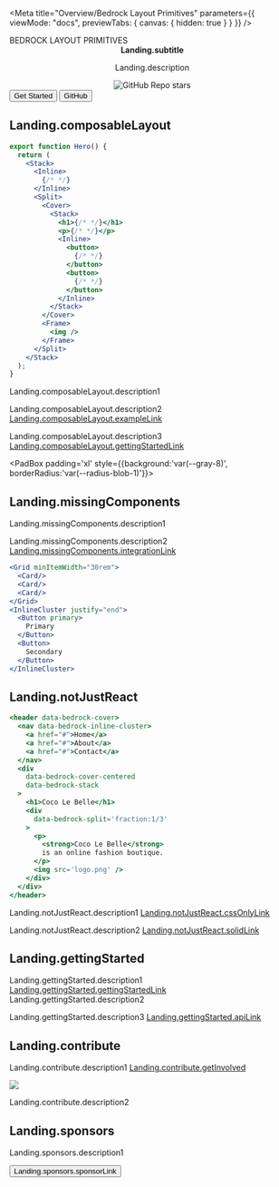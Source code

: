 
<LocaleFab />

<Meta
  title="Overview/Bedrock Layout Primitives"
  parameters={{ viewMode: "docs", previewTabs: { canvas: { hidden: true } } }}
/>

<SwitchToDocs />

<Stack gutter="lg">
<Cover as={Center} maxWidth='90vw' minHeight="40vh">
  <Split gutter="lgXl" fraction='1/3' switchAt="50rem">
     <Center centerChildren maxWidth='90%'>
      <LogoOnly />
    </Center>
    <Stack gutter='lg'>
      <Heading>
        BEDROCK
        <span style={{fontSize:'var(--font-size-fluid-2)', lineHeight: "2rem", letterSpacing: "0.5ch" }}>
          LAYOUT PRIMITIVES
        </span>
      </Heading>
      <Center
        as="p"
        centerText
        style={{ fontSize: "var(--font-size-fluid-1)", color:"white" }}
      >
        <strong><Intl>Landing.subtitle</Intl></strong>
        <p>
         <Intl>Landing.description</Intl>
        </p>
      </Center>
      <Center centerChildren as='a' href='https://github.com/Bedrock-Layouts/Bedrock/stargazers'>
        <img src='https://img.shields.io/github/stars/Bedrock-Layouts/Bedrock?style=social' alt='GitHub Repo stars'/>
      </Center>
      <Inline gutter="lg" justify="center" switchAt='20rem' minItemWidth="fit-content">
        <Button primary as="a" href="/?path=/docs/getting-started-introduction--page">
          <Intl>Get Started</Intl>
        </Button>
        <Button as="a" href="https://github.com/Bedrock-Layouts/Bedrock">
          GitHub
        </Button>
      </Inline>
    </Stack>

  </Split>
</Cover>

<PadBox padding='xl' >

## <Intl>Landing.composableLayout</Intl>

<Split fraction='1/3' gutter='xxl' switchAt="42rem" >
    <Reel style={{flexDirection:'column'}}>

```jsx
export function Hero() {
  return (
    <Stack>
      <Inline>
        {/* */}
      </Inline>
      <Split>
        <Cover>
          <Stack>
            <h1>{/* */}</h1>
            <p>{/* */}</p>
            <Inline>
              <button>
                {/* */}
              </button>
              <button>
                {/* */}
              </button>
            </Inline>
          </Stack>
        </Cover>
        <Frame>
          <img />
        </Frame>
      </Split>
    </Stack>
  );
}

```

  </Reel>
<section>

<p>
  <Intl>Landing.composableLayout.description1</Intl>
</p>

<p>
  <Intl>Landing.composableLayout.description2</Intl>
  <a href="/docs/examples-web-dev--12-span-grid#layout-patterns">
    <Intl>Landing.composableLayout.exampleLink</Intl>
  </a>
</p>

<p>
  <Intl>Landing.composableLayout.description3</Intl>
  <a href="/docs/getting-started-introduction--page">
    <Intl>Landing.composableLayout.gettingStartedLink</Intl>
  </a>
</p>

  </section>
  </Split>
</PadBox>

<PadBox padding='xl' style={{background:'var(--gray-8)', borderRadius:'var(--radius-blob-1)'}}>

## <Intl>Landing.missingComponents</Intl>

<Split gutter='xl' switchAt="40rem">
  <section>

<p>
  <Intl>Landing.missingComponents.description1</Intl>
</p>

<p>
  <Intl>Landing.missingComponents.description2</Intl>
  <a href="/docs/getting-started-spacing--page">
    <Intl>Landing.missingComponents.integrationLink</Intl>
  </a>
</p>

  </section>
  <Reel style={{flexDirection:'column'}}>

```jsx
<Grid minItemWidth="30rem">
  <Card/>
  <Card/>
  <Card/>
</Grid>
<InlineCluster justify="end">
  <Button primary>
    Primary
  </Button>
  <Button>
    Secondary
  </Button>
</InlineCluster>
```

  </Reel>
  </Split>
</PadBox>
<PadBox padding='xl' >

## <Intl>Landing.notJustReact</Intl>

<Split fraction='2/3' gutter='xl' switchAt="43rem">
    <Reel style={{flexDirection:'column'}}>

```jsx
<header data-bedrock-cover>
  <nav data-bedrock-inline-cluster>
    <a href="#">Home</a>
    <a href="#">About</a>
    <a href="#">Contact</a>
  </nav>
  <div
    data-bedrock-cover-centered
    data-bedrock-stack
  >
    <h1>Coco Le Belle</h1>
    <div
      data-bedrock-split='fraction:1/3'
    >
      <p>
        <strong>Coco Le Belle</strong>
        is an online fashion boutique.
      </p>
      <img src='logo.png' />
    </div>
  </div>
</header>

```

  </Reel>
  <section>

<p>
  <Intl>Landing.notJustReact.description1</Intl>
  <a href="/docs/css-only-a-css-only-version--page">
    <Intl>Landing.notJustReact.cssOnlyLink</Intl>
  </a>
</p>

<p>
  <Intl>Landing.notJustReact.description2</Intl>
  <a href="https://solid.bedrock-layout.dev" target="_blank">
    <Intl>Landing.notJustReact.solidLink</Intl>
  </a>
</p>

  </section>
  </Split>
</PadBox>
<PadBox as={Center} maxWidth='90vw' padding='xxl' style={{background:'var(--gray-8)', borderRadius:'var(--radius-blob-4)'}}>

## <Intl>Landing.gettingStarted</Intl>

<p>
  <Intl>Landing.gettingStarted.description1</Intl>
  <a href="/docs/getting-started-introduction--page">
    <Intl>Landing.gettingStarted.gettingStartedLink</Intl>
  </a>
  <Intl>Landing.gettingStarted.description2</Intl>
</p>

<p>
  <Intl>Landing.gettingStarted.description3</Intl>
  <a href="/docs/spacer-components-stack--api">
    <Intl>Landing.gettingStarted.apiLink</Intl>
  </a>
</p>

</PadBox>
<PadBox as={Center} maxWidth='90vw' padding='xxl'>

## <Intl>Landing.contribute</Intl>

<p>
  <Intl>Landing.contribute.description1</Intl>
  <a href="/docs/overview-contributing--page">
    <Intl>Landing.contribute.getInvolved</Intl>
  </a>
</p>

<a href="https://github.com/Bedrock-Layouts/Bedrock/graphs/contributors">
  <img src="https://contrib.rocks/image?repo=Bedrock-Layouts/Bedrock" />
</a>

<p>
  <Intl>Landing.contribute.description2</Intl>
</p>

<InlineCluster gutter="md">
  <a href="https://github.com/ajcwebdev" target="_blank">
    <Avatar
      src="https://avatars.githubusercontent.com/u/12433465?v=4"
      alt="Anthony Campolo ajcwebdev"
    />
  </a>
  <a href="https://github.com/httpete" target="_blank">
    <Avatar
      src="https://avatars.githubusercontent.com/u/1200635?v=4"
      alt="Pete Smith httpete"
    />
  </a>
  <a href="https://github.com/rajatk16" target="_blank">
    <Avatar
      src="https://avatars.githubusercontent.com/u/23185733?v=4"
      alt="Rajat rajatk16"
    />
  </a>
  <a href="https://twitter.com/trostcodes" target="_blank">
    <Avatar
      src="https://pbs.twimg.com/profile_images/1558116076717805570/iICPBWXm_400x400.jpg"
      alt="Alex Trost"
    />
  </a>
  <a href="https://twitter.com/chantastic" target="_blank">
    <Avatar
      src="https://www.chromatic.com/team/portraits-chan-square.png"
      alt="Michael Chan"
    />
  </a>
</InlineCluster>

## <Intl>Landing.sponsors</Intl>

<p>
  <Intl>Landing.sponsors.description1</Intl>
</p>

  <a href="https://github.com/sponsors/Bedrock-Layouts?o=sd&sc=t ">
    <Button>
      <Intl>Landing.sponsors.sponsorLink</Intl>
    </Button>
  </a>
</PadBox>

</Stack>
